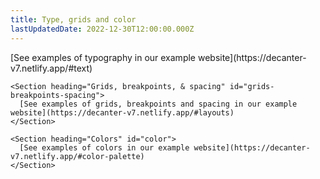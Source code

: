 ```yaml
---
title: Type, grids and color
lastUpdatedDate: 2022-12-30T12:00:00.000Z
---
```

<div className="flex flex-col 2xl:flex-row-reverse">
  <div className="2xl:sticky 2xl:top-0 2xl:pl-26 2xl:shrink-0 rs-mb-5 2xl:mb-0">
    <SectionNav>
      <SectionNavItem href="#typography" label="Typography" />
      <SectionNavItem href="#grids-breakpoints-spacing" label="Grids, breakpoints, & spacing" />
      <SectionNavItem href="#Color" label="color" />
    </SectionNav>
  </div>
  <div className="grow">
    <Section heading="typography" id="typography">
      [See examples of typography in our example website](https://decanter-v7.netlify.app/#text)
    </Section>

    <Section heading="Grids, breakpoints, & spacing" id="grids-breakpoints-spacing">
      [See examples of grids, breakpoints and spacing in our example website](https://decanter-v7.netlify.app/#layouts)
    </Section>

    <Section heading="Colors" id="color">
      [See examples of colors in our example website](https://decanter-v7.netlify.app/#color-palette)
    </Section>
  </div>
</div>
